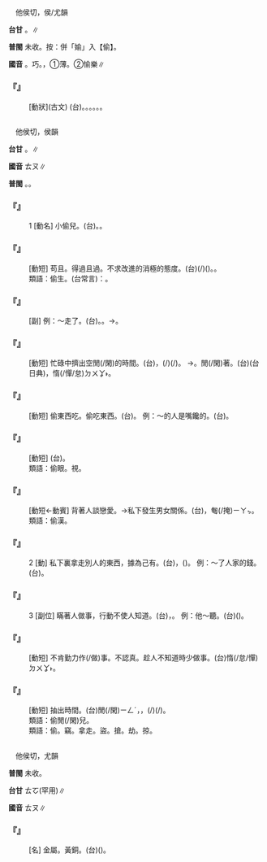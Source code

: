 
=={{ruby|媮|ㄊㄡ}}==

　他侯切，侯/尤韻

'''台甘''' {{ruby|(文)|ㄊㆦ}}。{{ruby|(文)|ㄗㄨˊ/ㄌㄨˊ}}∥

'''普閩''' 未收。按：併「媮」入【偷】。

'''國音''' {{ruby|(文)|ㄊㄡ}}。巧。{{ruby|(文)|ㄩˊ}}，①薄。②愉樂∥

    

==='''『{{ruby|媮|ㄊㄡ}}{{ruby|惰|ㄉㄨㄛˋ}}』'''===
: [動狀](古文) (台){{ruby|隨|ㄙㄨㄧˊ}}{{ruby|便|ㄅㄧㄢ˫}}。{{ruby|凊|ㄑㄧㄣ˪}}{{ruby|彩|ㄘㄞˋ}}。{{ruby|罔|ㆠㆲˋ}}{{ruby|罔|ㆠㆲˋ}}。{{ruby|妄|ㆠㆲ˪}}{{ruby|妄|ㆠㆲ˪}}。{{ruby|無|ㆠㄜˊ}}{{ruby|認|ㆢㄧㄣ˫/ㄌㄧㄣ˫}}{{ruby|真|ㄐㄧㄣ}}{{ruby|丌|ㆤ}}{{ruby|行|ㄏㄧㄥˊ}}{{ruby|動|ㄉㆲ˫}}。{{ruby|作|ㄗㆦㆶ}}{{ruby|風|ㄏㆲ}}。
    

=={{ruby|偷|ㄊㄡ}}==

　他侯切，侯韻

'''台甘''' {{ruby|(文)|ㄊㆦ}}。{{ruby|(語)|ㄊㄠ}}∥

'''國音''' <rt>ㄊㄡ</rt>∥

'''普閩''' {{ruby|(文)|ㄊㆦ}}。{{ruby|(白)|ㄊㄠ}}。

    

==='''『{{ruby|偷|ㄊㄡ}}』'''===
:1  [動名] 小偷兒。(台){{ruby|賊|ㄘㄚㆵ ͘}}{{ruby|仔|ㄚ}}。{{ruby|手|ㄑㄧㄨˋ}}{{ruby|賊|ㄘㄚㆵ ͘}}{{ruby|仔|ㄚ}}。
    

==='''『{{ruby|偷|ㄊㄡ}}{{ruby|安|ㄢ}}』'''===
: [動短] 苟且。得過且過。不求改進的消極的態度。(台){{ruby|會|ㄨㆤ˫/ㆤ˫}}{{ruby|得|ㄉㄧㆵ}}{{ruby|過|ㄍㄨㆤ˪/ㄍㆤ˪}}{{ruby|日|ㆢㄧㆵ ͘/ㄌㄧㆵ ͘}}{{ruby|著|ㄉㄧㄜㆷ}}(/{{ruby|都|ㄉㄜ˫}}){{ruby|罔|ㆠㆲˋ}}{{ruby|罔|ㆠㆲˋ}}{{ruby|過|ㄍㄨㆤ˪/ㄍㆤ˪}}({{ruby|日|ㆢㄧㆵ ͘/ㄌㄧㆵ ͘}})。{{ruby|罔|ㆠㆲˋ}}{{ruby|度|ㄉㆦ˫}}。
:類語：偷生。(台常言)：{{ruby|度|ㄉㆦ˫}}{{ruby|死|ㄒㄧˋ}}{{ruby|過|ㄍㄨㆤ˪/ㄍㄜ˪}}{{ruby|日|ㄌㄧㆵ ͘/ㆢㄧㆵ ͘}}{{ruby|子|ㄐㄧˋ}}。
:
    

==='''『{{ruby|偷|ㄊㄡ}}{{ruby|偷|ㄊㄡ}}{{ruby|地|ㄉㄜ}}』'''===
: [副] 例：～走了。(台){{ruby|恬|ㄉㄧㆰ˫}}{{ruby|恬|ㄉㄧㆰ˫}}{{ruby|仔|ㄚ}}{{ruby|離|ㄌㄧ˫}}{{ruby|開|ㄎㄨㄧ}}。{{ruby|溜|ㄌㄧㄨ}}{{ruby|去|ㄎㄧ˪}}。→{{ruby|偷|ㄊㄠ}}{{ruby|走|ㄗㄠˋ}}{{ruby|去|ㄎㄧ˪}}。
    

==='''『{{ruby|偷|ㄊㄡ}}{{ruby|閒|ㄒㄧㄢˊ}}』'''===
: [動短] 忙碌中擠出空閒(/閑)的時間。(台){{ruby|撥|ㄅㄨㄚㆷ}}{{ruby|工|ㄍㄤ}}，{{ruby|撥|ㄅㄨㄚㆷ}}{{ruby|出|ㄘㄨㆵ}}{{ruby|時|ㄒㄧˊ}}{{ruby|間|ㄍㄢ}}{{ruby|來|ㄌㄞˊ}}{{ruby|做|ㄗㄨㆤ˪/ㄗㄜ˪}}{{ruby|短|ㄉㆤˋ}}{{ruby|時|ㄒㄧˊ}}{{ruby|間|ㄍㄢ}}{{ruby|會|ㄨㆤ˫/ㆤ˫}}{{ruby|得|ㄉㄧㆵ}}{{ruby|解|ㄍㄞˋ}}{{ruby|決|ㄍㄨㄚㆵ}}{{ruby|丌|ㆤ}}{{ruby|細|ㄙㄨㆤ˪/ㄙㆤ˪}}{{ruby|項|ㄏㄤ˫}}{{ruby|載|ㄉㄞ˫}}(/{{ruby|戴|ㄉㄞ˪}}){{ruby|事|ㄐㄧ˪}}(/{{ruby|事|ㄉㄞ˫}}{{ruby|情|ㄐㄧ˪}})。 →{{ruby|偷|ㄊㄡ}}{{ruby|懶|ㄌㄢˇ}}。閒(/閑)著。(台){{ruby|冷|ㄌㄧㄥˋ}}{{ruby|逞|ㄊㄧㄥˋ}}(台日典)，{{ruby|貧|ㄅㄧㄣˊ}}惰(/憚/怠)<rt>ㄉㄨㆩ˫</rt>。
    

==='''『{{ruby|偷|ㄊㄡ}}{{ruby|嘴|ㄗㄨㄟˇ}}』'''===
: [動短] 偷東西吃。偷吃東西。(台){{ruby|偷|ㄊㄠ}}{{ruby|食|ㄐㄧㄚㆷ ͘}}{{ruby|物|ㄇㄧㆷ ͘/ㄇㆭㆷ ͘}}{{ruby|件|ㄍㄧㆩ˫}}。 例：～的人是嘴饞的。(台){{ruby|偷|ㄊㄠ}}{{ruby|提|ㄊㆤㆷ}}{{ruby|物|ㄇㄧㆷ ͘/ㄇㆭㆷ ͘}}{{ruby|件|ㄍㄧㆩ˫}}{{ruby|食|ㄐㄧㄚㆷ ͘}}{{ruby|丌|ㆤ}}{{ruby|人|ㄌㄤˊ}}{{ruby|是|ㄒㄧ˫}}{{ruby|嘴|ㄘㄨㄧ˪}}{{ruby|饞|ㄙㄞˊ}}。
    

==='''『{{ruby|偷|ㄊㄡ}}{{ruby|看|ㄎㄢˋ}}』'''===
: [動短] (台){{ruby|偷|ㄊㄠ}}{{ruby|看|ㄎㄨㆩ˪}}。
:類語：偷眼。{{ruby|竊|ㄑㄧㄝˋ}}視。
:
    

==='''『{{ruby|偷|ㄊㄡ}}{{ruby|情|ㄑㄧㄥˊ}}』'''===
: [動短←動賓] 背著人談戀愛。→私下發生男女關係。(台){{ruby|偷|ㄊㄠ}}{{ruby|拈|ㄋㄧ}}，{{ruby|偷|ㄊㄠ}}匎(/掩)<rt>ㄧㄚㆴ</rt>。
:類語：偷漢。
:
    

==='''『{{ruby|偷|ㄊㄡ}}』'''===
:2  [動] 私下裏拿走別人的東西，據為己有。(台){{ruby|無|ㆠㄜˊ}}{{ruby|講|ㄍㆲˋ}}{{ruby|→|ㄍㆲ}}{{ruby|無|ㆠㄜˊ}}{{ruby|呾|ㄉㆩ˪}}{{ruby|提|ㄊㆤㆷ}}{{ruby|別|ㄅㄚㆵ ͘}}{{ruby|人|ㄌㄤˊ}}{{ruby|丌|ㆤ}}{{ruby|物|ㄇㄧㆷ ͘/ㄇㆭㆷ ͘}}，{{ruby|收|ㄒㄧㄨ}}{{ruby|做|ㄗㄨㆤ˪/ㄗㄜ˪}}{{ruby|家|ㄍㄚ}}{{ruby|己|ㄉㄧ˫/ㄍㄧ˫}}{{ruby|丌|ㆤ}}({{ruby|偷|ㄊㄠ}})。 例：～了人家的錢。(台){{ruby|偷|ㄊㄠ}}{{ruby|提|ㄊㆤㆷ}}{{ruby|別|ㄅㄚㆵ ͘}}{{ruby|人|ㄌㄤˊ}}{{ruby|丌|ㆤ}}{{ruby|錢|ㄐㆪˊ}}。
:
    

==='''『{{ruby|偷|ㄊㄡ}}』'''===
:3  [副位] 瞞著人做事，行動不使人知道。(台){{ruby|偷|ㄊㄠ}}{{ruby|偷|ㄊㄠ}}{{ruby|仔|ㄚ}}，{{ruby|恬|ㄉㄧㆰ˫}}{{ruby|恬|ㄉㄧㆰ˫}}{{ruby|做|ㄗㄨㆤ˪/ㄗㄜ˪}}。 例：他～聽。(台){{ruby|伊|ㄧ}}{{ruby|偷|ㄊㄠ}}{{ruby|聽|ㄊㄧㆩ}}({{ruby|別|ㄅㄚㆵ ͘}}{{ruby|人|ㄌㄤˊ}}{{ruby|講|ㄍㆲˋ}}{{ruby|→|ㄍㆲ}}{{ruby|話|ㄨㆤ˫}})。
    

==='''『{{ruby|偷|ㄊㄡ}}{{ruby|懶|ㄌㄢˇ}}{{ruby|兒|ㄦ}}』'''===
: [動短] 不肯勤力作(/做)事。不認真。趁人不知道時少做事。(台){{ruby|貧|ㄅㄧㄣˊ}}惰(/怠/憚)<rt>ㄉㄨㆩ˫</rt>。
    

==='''『{{ruby|偷|ㄊㄡ}}{{ruby|空|ㄎㄨㄥˋ}}{{ruby|兒|ㄦ}}』'''===
: [動短] 抽出時間。(台){{ruby|無|ㆠㄜˊ}}閒(/閑)<rt>ㄧㄥˊ</rt>{{ruby|丌|ㆤ}}{{ruby|中|ㄉㄧㆲ}}{{ruby|間|ㄍㄢ}}，{{ruby|撥|ㄅㄨㄚㆷ}}{{ruby|時|ㄒㄧˊ}}{{ruby|間|ㄍㄢ}}，{{ruby|去|ㄎㄧ˪}}{{ruby|做|ㄗㄨㆤ˪/ㄗㄜ˪}}{{ruby|別|ㄅㄚㆵ ͘}}{{ruby|項|ㄏㄤ˫}}{{ruby|載|ㄉㄞ˫}}(/{{ruby|戴|ㄉㄞ˪}}){{ruby|事|ㄐㄧ˪}}(/{{ruby|事|ㄉㄞ˫}}{{ruby|情|ㄐㄧ˪}})。
:類語：偷閒(/閑)兒。
:
:類語：偷。竊。拿走。盜。搶。劫。掠。
:
    

=={{ruby|<mark>&#xf9769;</mark>|ㄊㄡ}}==

　他侯切，尤韻

'''普閩''' 未收。

'''台甘''' <rt>ㄊㆦ</rt>(罕用)∥

'''國音''' <rt>ㄊㄡ</rt>∥

    

==='''『{{ruby|<mark>&#xf9769;</mark>|ㄊㄡ}}』'''===
: [名] 金屬。黃銅。(台){{ruby|黃|ㆭˊ}}{{ruby|銅|ㄉㄤˊ}}({{ruby|銅|ㄉㄤˊ}}{{ruby|及|ㄍㄚㆴ}}{{ruby|鋅|ㄒㄧㄣ}}{{ruby|丌|ㆤ}}{{ruby|合|ㄏㄚㆴ ͘}}{{ruby|金|ㄍㄧㆬ}})。
    
